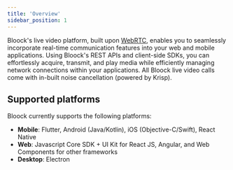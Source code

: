 ```yaml
---
title: 'Overview'
sidebar_position: 1
---
```


Bloock's live video platform, built upon [WebRTC](https://bloock.com/blog/webrtc/), enables you to seamlessly incorporate real-time communication features into your web and mobile applications. Using Bloock's REST APIs and client-side SDKs, you can effortlessly acquire, transmit, and play media while efficiently managing network connections within your applications. All Bloock live video calls come with in-built noise cancellation (powered by Krisp).

## Supported platforms

Bloock currently supports the following platforms:

- **Mobile**: Flutter, Android (Java/Kotlin), iOS (Objective-C/Swift), React Native
- **Web**: Javascript Core SDK + UI Kit for React JS, Angular, and Web Components for other frameworks
- **Desktop**: Electron
